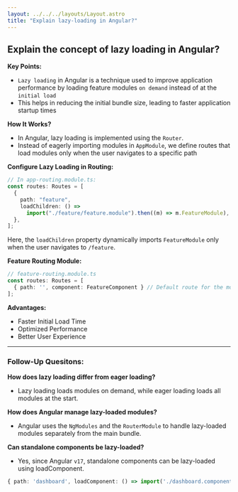 ```yaml
---
layout: ../../../layouts/Layout.astro
title: "Explain lazy-loading in Angular?"
---
```


## Explain the concept of lazy loading in Angular?

**Key Points:**

- `Lazy loading` in Angular is a technique used to improve application performance by loading feature modules `on demand` instead of at the `initial load`
- This helps in reducing the initial bundle size, leading to faster application startup times

**How It Works?**

- In Angular, lazy loading is implemented using the `Router`.
- Instead of eagerly importing modules in `AppModule`, we define routes that load modules only when the user navigates to a specific path

**Configure Lazy Loading in Routing:**

```typescript
// In app-routing.module.ts:
const routes: Routes = [
  {
    path: "feature",
    loadChildren: () =>
      import("./feature/feature.module").then((m) => m.FeatureModule),
  },
];
```
Here, the `loadChildren` property dynamically imports `FeatureModule` only when the user navigates to `/feature`.


**Feature Routing Module:**

```typescript
// feature-routing.module.ts
const routes: Routes = [
  { path: '', component: FeatureComponent } // Default route for the module
];

```

**Advantages:**

* Faster Initial Load Time
* Optimized Performance
* Better User Experience

______________________________________________________________________________________________________________________________________________________________________________________________________________________________________________________________________


### Follow-Up Quesitons:

**How does lazy loading differ from eager loading?**

* Lazy loading loads modules on demand, while eager loading loads all modules at the start.

**How does Angular manage lazy-loaded modules?**

* Angular uses the `NgModules` and the `RouterModule` to handle lazy-loaded modules separately from the main bundle.

**Can standalone components be lazy-loaded?**

* Yes, since Angular `v17`, standalone components can be lazy-loaded using loadComponent.

```typescript
{ path: 'dashboard', loadComponent: () => import('./dashboard.component').then(m => m.DashboardComponent) }

```


